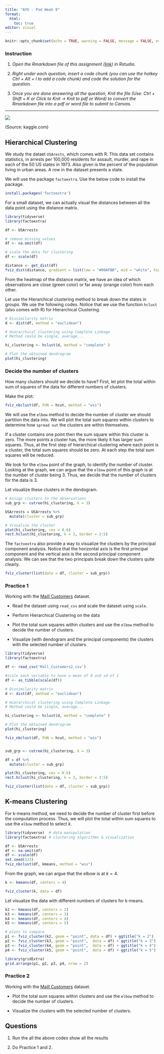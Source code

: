 ```yaml
---
title: "AYU - Pod Week 8"
format: 
  html: 
    toc: true
editor: visual
---
```


```r
knitr::opts_chunk$set(echo = TRUE, warning = FALSE, message = FALSE, eval = TRUE)
```

### Instruction

1.  *Open the Rmarkdown file of this assignment ([link](08_ayu_pod_submission.Rmd)) in Rstudio.*

2.  *Right under each question, insert a code chunk (you can use the hotkey Ctrl + Alt + I to add a code chunk) and code the solution for the question.*

3.  *Once you are done answering all the question, Knit the file (Use: Ctrl + Shift + K or Click to Knit -\> Knit to pdf or Word) to convert the Rmarkdown file into a pdf or word file to submit to Canvas.*

------------------------------------------------------------------------

![](16.png)

(Source: kaggle.com)

## Hierarchical Clustering

We study the dataet `USArests`, which comes with R. This data set contains statistics, in arrests per 100,000 residents for assault, murder, and rape in each of the 50 US states in 1973. Also given is the percent of the population living in urban areas. A row in the dataset presents a state.

We will use the package `factoextra`. Use the below code to install the package.

```r
install.packages('factoextra')
```

For a small dataset, we can actually visual the distances between all the data point using the distance matrix.

```r
library(tidyverse)
library(factoextra)

df <- USArrests

# remove missing values
df <- na.omit(df)

# scale the data for clustering
df <- scale(df)

distance <- get_dist(df)
fviz_dist(distance, gradient = list(low = "#00AFBB", mid = "white", high = "#FC4E07"))
```

From the heatmap of the distance matrix, we have an idea of which observations are close (green color) or far away (orange color) from each other.

Let use the Hierarchical clustering method to break down the states in groups. We use the following codes. Notice that we use the function `hclust` (also comes with R) for Hierarchical Clustering.

```r
# Dissimilarity matrix
d <- dist(df, method = "euclidean")

# Hierarchical clustering using Complete Linkage
# Method could be single, average...

hi_clustering <- hclust(d, method = "complete" )

# Plot the obtained dendrogram
plot(hi_clustering)
```

### Decide the number of clusters

How many clusters should we decide to have? First, let plot the total within sum of squares of the data for different numbers of clusters.

Make the plot:

```r
fviz_nbclust(df, FUN = hcut, method = "wss")
```

We will use the `elbow` method to decide the number of cluster we should partition the data into. We will plot the total sum squares within clusters to determine how `spread out` the clusters are within themselves.

If a cluster contains one point then the sum square within this cluster is zero. The more points a cluster has, the more likely it has larger sum squares. Thus, at the first step of hierarchical clustering where each point is a cluster, the total sum squares should be zero. At each step the total sum squares will be reduced.

We look for the `elbow` point of the graph, to identify the number of cluster. Looking at the graph, we can argue that the `elbow` point of this graph is at the number of cluster being 3. Thus, we decide that the number of clusters for the data is 3.

Let visualize these clusters in the dendogram.

```r
# Assign clusters to the observations
sub_grp <- cutree(hi_clustering, k = 3)

USArrests = USArrests %>%
  mutate(cluster = sub_grp)

# Visualize the cluster
plot(hi_clustering, cex = 0.6)
rect.hclust(hi_clustering, k = 3, border = 2:5)
```

The `factoextra` also provide a way to visualize the clusters by the principal component analysis. Notice that the horizontal axis is the first principal component and the vertical axis is the second principal component analysis. We can see that the two principals break down the clusters quite clearly.

```r
fviz_cluster(list(data = df, cluster = sub_grp))
```

### Practice 1

Working with the [Maill Customers](Mall_Customers2.csv) dataset.

-   Read the dataset using `read_csv` and scale the dataset using `scale`.

-   Perform Hierarchical Clustering on the data

-   Plot the total sum squares within clusters and use the `elbow` method to decide the number of clusters.

-   Visualize (with dendogram and the principal components) the clusters with the selected number of clusters.

```r
library(tidyverse)
library(factoextra)

df <- read_csv('Mall_Customers2.csv')

#scale each variable to have a mean of 0 and sd of 1
df <- as_tibble(scale(df))

# Dissimilarity matrix
d <- dist(df, method = "euclidean")

# Hierarchical clustering using Complete Linkage
# Method could be single, average...

hi_clustering <- hclust(d, method = "complete" )

# Plot the obtained dendrogram
plot(hi_clustering)

fviz_nbclust(df, FUN = hcut, method = "wss")


sub_grp <- cutree(hi_clustering, k = 3)

df = df %>%
  mutate(cluster = sub_grp)

plot(hi_clustering, cex = 0.6)
rect.hclust(hi_clustering, k = 3, border = 2:5)

fviz_cluster(list(data = df, cluster = sub_grp))
```

## K-means Clustering

For k-means method, we need to decide the number of cluster first before the computation process. Thus, we will plot the total within sum squares to use the `elbow` method to select $k$.

```r
library(tidyverse)  # data manipulation
library(factoextra) # clustering algorithms & visualization

df <- USArrests
df <- na.omit(df)
df <- scale(df)
set.seed(123)
fviz_nbclust(df, kmeans, method = "wss")
```

From the graph, we can argue that the elbow is at $k=4$.

```r
k <- kmeans(df, centers = 4)

fviz_cluster(k, data = df)
```

Let visualize the data with different numbers of clusters for k-means.

```r
k2 <- kmeans(df, centers = 2)
k3 <- kmeans(df, centers = 3)
k4 <- kmeans(df, centers = 4)
k5 <- kmeans(df, centers = 5)

# plots to compare
p1 <- fviz_cluster(k2, geom = "point", data = df) + ggtitle("k = 2")
p2 <- fviz_cluster(k3, geom = "point",  data = df) + ggtitle("k = 3")
p3 <- fviz_cluster(k4, geom = "point",  data = df) + ggtitle("k = 4")
p4 <- fviz_cluster(k5, geom = "point",  data = df) + ggtitle("k = 5")

library(gridExtra)
grid.arrange(p1, p2, p3, p4, nrow = 2)
```

### Practice 2

Working with the [Maill Customers](Mall_Customers2.csv) dataset.

-   Plot the total sum squares within clusters and use the `elbow` method to decide the number of clusters.

-   Visualize the clusters with the selected number of clusters.

## Questions

1.  Run the all the above codes show all the results

2.  Do Practice 1 and 2.
